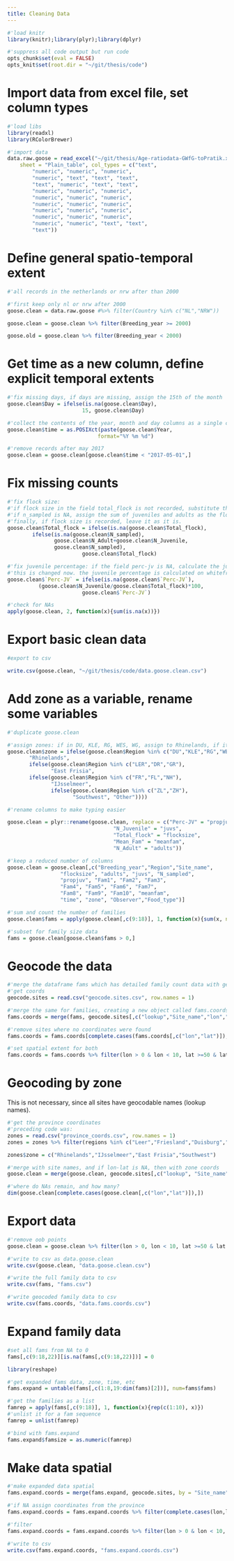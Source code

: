 ```yaml
---
title: Cleaning Data
---
```


```r
#'load knitr
library(knitr);library(plyr);library(dplyr)

#'suppress all code output but run code
opts_chunk$set(eval = FALSE)
opts_knit$set(root.dir = "~/git/thesis/code")
```

# Import data from excel file, set column types

```r
#'load libs
library(readxl)
library(RColorBrewer)

#'import data
data.raw.goose = read_excel("~/git/thesis/Age-ratiodata-GWfG-toPratik.xlsx", 
    sheet = "Plain_table", col_types = c("text", 
        "numeric", "numeric", "numeric", 
        "numeric", "text", "text", "text", 
        "text", "numeric", "text", "text", 
        "numeric", "numeric", "numeric", 
        "numeric", "numeric", "numeric", 
        "numeric", "numeric", "numeric", 
        "numeric", "numeric", "numeric", 
        "numeric", "numeric", "numeric", 
        "numeric", "numeric", "text", "text", 
        "text"))

```

# Define general spatio-temporal extent

```r
#'all records in the netherlands or nrw after than 2000

#'first keep only nl or nrw after 2000
goose.clean = data.raw.goose #%>% filter(Country %in% c("NL","NRW"))

goose.clean = goose.clean %>% filter(Breeding_year >= 2000)

goose.old = goose.clean %>% filter(Breeding_year < 2000)
```

# Get time as a new column, define explicit temporal extents

```r
#'fix missing days, if days are missing, assign the 15th of the month
goose.clean$Day = ifelse(is.na(goose.clean$Day),
                        15, goose.clean$Day)

#'collect the contents of the year, month and day columns as a single column of the posixct class. this may need to be modified to date class later since it also assigns a time, which causes problems when the timezone shifts due to DST
goose.clean$time = as.POSIXct(paste(goose.clean$Year,                                    goose.clean$Month,goose.clean$Day),
                             format="%Y %m %d")

#'remove records after may 2017
goose.clean = goose.clean[goose.clean$time < "2017-05-01",]
```

# Fix missing counts

```r
#'fix flock size:
#'if flock size in the field total_flock is not recorded, substitute the field n_sampled. this is based on the assumption that all goose.clean were whitefronts
#'if n_sampled is NA, assign the sum of juveniles and adults as the flock size. same assumption as above holds.
#'finally, if flock size is recorded, leave it as it is.
goose.clean$Total_flock = ifelse(is.na(goose.clean$Total_flock),
        ifelse(is.na(goose.clean$N_sampled),
               goose.clean$N_Adult+goose.clean$N_Juvenile,
               goose.clean$N_sampled),
                        goose.clean$Total_flock)

#'fix juvenile percentage: if the field perc-jv is NA, calculate the juvenile percentage as number of juveniles*100 divided by the field total_flock
#'this is changed now. the juvenile percentage is calculated on whitefronts ONLY!!!
goose.clean$`Perc-JV` = ifelse(is.na(goose.clean$`Perc-JV`),
          (goose.clean$N_Juvenile/goose.clean$Total_flock)*100,
                        goose.clean$`Perc-JV`)

#'check for NAs
apply(goose.clean, 2, function(x){sum(is.na(x))})
```

# Export basic clean data

```r
#export to csv

write.csv(goose.clean, "~/git/thesis/code/data.goose.clean.csv")
```

# Add zone as a variable, rename some variables

```r
#'duplicate goose.clean

#'assign zones: if in DU, KLE, RG, WES, WG, assign to Rhinelands, if itn LER, DR, GR, assign to East Frisia, if in FR, FL, NH, assign to IJsselmeer, and if in ZL, ZH assign to Southwest, assing all else to other.
goose.clean$zone = ifelse(goose.clean$Region %in% c("DU","KLE","RG","WES","WG","LI"),
       "Rhinelands",
       ifelse(goose.clean$Region %in% c("LER","DR","GR"),
              "East Frisia",
       ifelse(goose.clean$Region %in% c("FR","FL","NH"),
              "IJsselmeer",
              ifelse(goose.clean$Region %in% c("ZL","ZH"),
                     "Southwest", "Other"))))

#'rename columns to make typing easier

goose.clean = plyr::rename(goose.clean, replace = c("Perc-JV" = "propjuv",
                                  "N_Juvenile" = "juvs",
                                  "Total_flock" = "flocksize",
                                  "Mean_Fam" = "meanfam",
                                  "N_Adult" = "adults"))

#'keep a reduced number of columns
goose.clean = goose.clean[,c("Breeding_year","Region","Site_name",
                 "flocksize", "adults", "juvs", "N_sampled",
                 "propjuv", "Fam1", "Fam2", "Fam3",
                 "Fam4", "Fam5", "Fam6", "Fam7",
                 "Fam8", "Fam9", "Fam10", "meanfam",
                 "time", "zone", "Observer","Food_type")]

#'sum and count the number of families
goose.clean$fams = apply(goose.clean[,c(9:18)], 1, function(x){sum(x, na.rm = T)})

#'subset for family size data
fams = goose.clean[goose.clean$fams > 0,]
```

# Geocode the data

```r
#'merge the dataframe fams which has detailed family count data with geocoded sites, and with geocoded zones
#'get coords
geocode.sites = read.csv("geocode.sites.csv", row.names = 1)

#'merge the same for families, creating a new object called fams.coords
fams.coords = merge(fams, geocode.sites[,c("lookup","Site_name","lon","lat")], by = "Site_name")

#'remove sites where no coordinates were found
fams.coords = fams.coords[complete.cases(fams.coords[,c("lon","lat")]),]

#'set spatial extent for both
fams.coords = fams.coords %>% filter(lon > 0 & lon < 10, lat >=50 & lat <= 54)
```

# Geocoding by zone
This is not necessary, since all sites have geocodable names (lookup names).

```r
#'get the province coordinates
#'preceding code was:
zones = read.csv("province_coords.csv", row.names = 1)
zones = zones %>% filter(regions %in% c("Leer","Friesland","Duisburg","Rotterdam"))

zones$zone = c("Rhinelands","IJsselmeer","East Frisia","Southwest")

#'merge with site names, and if lon-lat is NA, then with zone coords
goose.clean = merge(goose.clean, geocode.sites[,c("lookup", "Site_name","lon","lat")], by = "Site_name")

#'where do NAs remain, and how many?
dim(goose.clean[complete.cases(goose.clean[,c("lon","lat")]),])
```

# Export data

```r
#'remove oob points
goose.clean = goose.clean %>% filter(lon > 0, lon < 10, lat >=50 & lat <=54)

#'write to csv as data.goose.clean
write.csv(goose.clean, "data.goose.clean.csv")

#'write the full family data to csv
write.csv(fams, "fams.csv")

#'write geocoded family data to csv
write.csv(fams.coords, "data.fams.coords.csv")
```

# Expand family data

```r
#set all fams from NA to 0
fams[,c(9:18,22)][is.na(fams[,c(9:18,22)])] = 0

library(reshape)

#'get expanded fams data, zone, time, etc
fams.expand = untable(fams[,c(1:8,19:dim(fams)[2])], num=fams$fams)

#'get the families as a list
famrep = apply(fams[,c(9:18)], 1, function(x){rep(c(1:10), x)})
#'unlist it for a fam sequence
famrep = unlist(famrep)

#'bind with fams.expand
fams.expand$famsize = as.numeric(famrep)
```


# Make data spatial

```r
#'make expanded data spatial
fams.expand.coords = merge(fams.expand, geocode.sites, by = "Site_name", all.x = T)

#'if NA assign coordinates from the province
fams.expand.coords = fams.expand.coords %>% filter(complete.cases(lon,lat))

#'filter
fams.expand.coords = fams.expand.coords %>% filter(lon > 0 & lon < 10, lat >=50 & lat <=54)

#'write to csv
write.csv(fams.expand.coords, "fams.expand.coords.csv")
```
